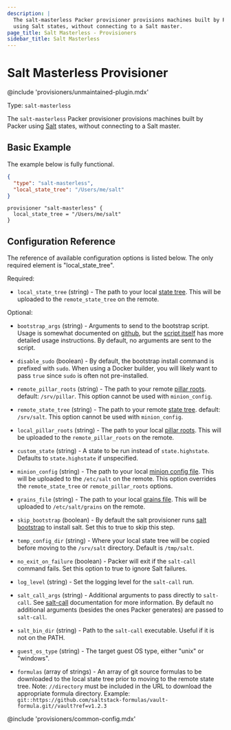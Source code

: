 ```yaml
---
description: |
  The salt-masterless Packer provisioner provisions machines built by Packer
  using Salt states, without connecting to a Salt master.
page_title: Salt Masterless - Provisioners
sidebar_title: Salt Masterless
---
```


# Salt Masterless Provisioner

@include 'provisioners/unmaintained-plugin.mdx'

Type: `salt-masterless`

The `salt-masterless` Packer provisioner provisions machines built by Packer
using [Salt](http://saltstack.com/) states, without connecting to a Salt
master.

## Basic Example

The example below is fully functional.

<Tabs>
<Tab heading="JSON">

```json
{
  "type": "salt-masterless",
  "local_state_tree": "/Users/me/salt"
}
```

</Tab>
<Tab heading="HCL2">

```hcl
provisioner "salt-masterless" {
  local_state_tree = "/Users/me/salt"
}
```

</Tab>
</Tabs>

## Configuration Reference

The reference of available configuration options is listed below. The only
required element is "local_state_tree".

Required:

- `local_state_tree` (string) - The path to your local [state
  tree](http://docs.saltstack.com/ref/states/highstate.html#the-salt-state-tree).
  This will be uploaded to the `remote_state_tree` on the remote.

Optional:

- `bootstrap_args` (string) - Arguments to send to the bootstrap script.
  Usage is somewhat documented on
  [github](https://github.com/saltstack/salt-bootstrap), but the [script
  itself](https://github.com/saltstack/salt-bootstrap/blob/develop/bootstrap-salt.sh)
  has more detailed usage instructions. By default, no arguments are sent to
  the script.

- `disable_sudo` (boolean) - By default, the bootstrap install command is
  prefixed with `sudo`. When using a Docker builder, you will likely want to
  pass `true` since `sudo` is often not pre-installed.

- `remote_pillar_roots` (string) - The path to your remote [pillar
  roots](http://docs.saltstack.com/ref/configuration/master.html#pillar-configuration).
  default: `/srv/pillar`. This option cannot be used with `minion_config`.

- `remote_state_tree` (string) - The path to your remote [state
  tree](http://docs.saltstack.com/ref/states/highstate.html#the-salt-state-tree).
  default: `/srv/salt`. This option cannot be used with `minion_config`.

- `local_pillar_roots` (string) - The path to your local [pillar
  roots](http://docs.saltstack.com/ref/configuration/master.html#pillar-configuration).
  This will be uploaded to the `remote_pillar_roots` on the remote.

- `custom_state` (string) - A state to be run instead of `state.highstate`.
  Defaults to `state.highstate` if unspecified.

- `minion_config` (string) - The path to your local [minion config
  file](http://docs.saltstack.com/ref/configuration/minion.html). This will
  be uploaded to the `/etc/salt` on the remote. This option overrides the
  `remote_state_tree` or `remote_pillar_roots` options.

- `grains_file` (string) - The path to your local [grains
  file](https://docs.saltstack.com/en/latest/topics/grains). This will be
  uploaded to `/etc/salt/grains` on the remote.

- `skip_bootstrap` (boolean) - By default the salt provisioner runs [salt
  bootstrap](https://github.com/saltstack/salt-bootstrap) to install salt.
  Set this to true to skip this step.

- `temp_config_dir` (string) - Where your local state tree will be copied
  before moving to the `/srv/salt` directory. Default is `/tmp/salt`.

- `no_exit_on_failure` (boolean) - Packer will exit if the `salt-call`
  command fails. Set this option to true to ignore Salt failures.

- `log_level` (string) - Set the logging level for the `salt-call` run.

- `salt_call_args` (string) - Additional arguments to pass directly to
  `salt-call`. See
  [salt-call](https://docs.saltstack.com/ref/cli/salt-call.html)
  documentation for more information. By default no additional arguments
  (besides the ones Packer generates) are passed to `salt-call`.

- `salt_bin_dir` (string) - Path to the `salt-call` executable. Useful if it
  is not on the PATH.

- `guest_os_type` (string) - The target guest OS type, either "unix" or
  "windows".

- `formulas` (array of strings) - An array of git source formulas to be downloaded to the local
  state tree prior to moving to the remote state tree. Note: `//directory` must be included in
  the URL to download the appropriate formula directory. Example:
  `git::https://github.com/saltstack-formulas/vault-formula.git//vault?ref=v1.2.3`

@include 'provisioners/common-config.mdx'
